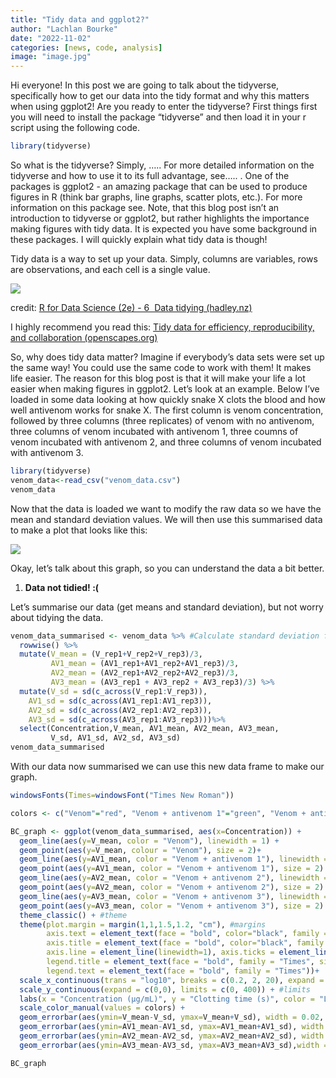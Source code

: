 ```yaml
---
title: "Tidy data and ggplot2?"
author: "Lachlan Bourke"
date: "2022-11-02"
categories: [news, code, analysis]
image: "image.jpg"
---
```


Hi everyone! In this post we are going to talk about the tidyverse, specifically how to get our data into the tidy format and why this matters when using ggplot2! Are you ready to enter the tidyverse? First things first you will need to install the package "tidyverse" and then load it in your r script using the following code.

```r
library(tidyverse)
```

So what is the tidyverse? Simply, ..... For more detailed information on the tidyverse and how to use it to its full advantage, see..... . One of the packages is ggplot2 - an amazing package that can be used to produce figures in R (think bar graphs, line graphs, scatter plots, etc.). For more information on this package see. Note, that this blog post isn't an introduction to tidyverse or ggplot2, but rather highlights the importance making figures with tidy data. It is expected you have some background in these packages. I will quickly explain what tidy data is though!

Tidy data is a way to set up your data. Simply, columns are variables, rows are observations, and each cell is a single value.

![](images/tidy-1.png)

credit: [R for Data Science (2e) - 6  Data tidying (hadley.nz)](https://r4ds.hadley.nz/data-tidy.html)


I highly recommend you read this:
[Tidy data for efficiency, reproducibility, and collaboration (openscapes.org)](https://www.openscapes.org/blog/2020/10/12/tidy-data/)

So, why does tidy data matter? Imagine if everybody's data sets were set up the same way! You could use the same code to work with them! It makes life easier. The reason for this blog post is that it will make your life a lot easier when making figures in ggplot2. Let's look at an example. Below I've loaded in some data looking at how quickly snake X clots the blood and how well antivenom works for snake X. The first column is venom concentration, followed by three columns (three replicates) of venom with no antivenom, three columns of venom incubated with antivenom 1, three coumns of venom incubated with antivenom 2, and three columns of venom incubated with antivenom 3.

```r
library(tidyverse)
venom_data<-read_csv("venom_data.csv")
venom_data

```

Now that the data is loaded we want to modify the raw data so we have the mean and standard deviation values. We will then use this summarised data to make a plot that looks like this:

![](images/Example.png)

Okay, let's talk about this graph, so you can understand the data a bit better.

1.  **Data not tidied! :(**

Let's summarise our data (get means and standard deviation), but not worry about tidying the data.

```r
venom_data_summarised <- venom_data %>% #Calculate standard deviation for each venom and venom + antivenom at each concentration
  rowwise() %>% 
  mutate(V_mean = (V_rep1+V_rep2+V_rep3)/3, 
         AV1_mean = (AV1_rep1+AV1_rep2+AV1_rep3)/3, 
         AV2_mean = (AV2_rep1+AV2_rep2+AV2_rep3)/3,
         AV3_mean = (AV3_rep1 + AV3_rep2 + AV3_rep3)/3) %>% 
  mutate(V_sd = sd(c_across(V_rep1:V_rep3)),
    AV1_sd = sd(c_across(AV1_rep1:AV1_rep3)),
    AV2_sd = sd(c_across(AV2_rep1:AV2_rep3)),
    AV3_sd = sd(c_across(AV3_rep1:AV3_rep3)))%>%
  select(Concentration,V_mean, AV1_mean, AV2_mean, AV3_mean, 
         V_sd, AV1_sd, AV2_sd, AV3_sd)
venom_data_summarised
```

With our data now summarised we can use this new data frame to make our graph.

```r
windowsFonts(Times=windowsFont("Times New Roman")) 

colors <- c("Venom"="red", "Venom + antivenom 1"="green", "Venom + antivenom 2" = "brown", "Venom + antivenom 3" = "blue")

BC_graph <- ggplot(venom_data_summarised, aes(x=Concentration)) +
  geom_line(aes(y=V_mean, color = "Venom"), linewidth = 1) +
  geom_point(aes(y=V_mean, colour = "Venom"), size = 2)+
  geom_line(aes(y=AV1_mean, color = "Venom + antivenom 1"), linewidth = 1) +
  geom_point(aes(y=AV1_mean, color = "Venom + antivenom 1"), size = 2) +
  geom_line(aes(y=AV2_mean, color = "Venom + antivenom 2"), linewidth = 1) +
  geom_point(aes(y=AV2_mean, color = "Venom + antivenom 2"), size = 2) +
  geom_line(aes(y=AV3_mean, color = "Venom + antivenom 3"), linewidth = 1) +
  geom_point(aes(y=AV3_mean, color = "Venom + antivenom 3"), size = 2) +
  theme_classic() + #theme
  theme(plot.margin = margin(1,1,1.5,1.2, "cm"), #margins
        axis.text = element_text(face = "bold", color="black", family = "Times", size = 12), # Axis text formatting
        axis.title = element_text(face = "bold", color="black", family = "Times", size = 14),# Axis title text formatting
        axis.line = element_line(linewidth=1), axis.ticks = element_line(linewidth = 1), # Axis line and tick size
        legend.title = element_text(face = "bold", family = "Times", size = 12),
        legend.text = element_text(face = "bold", family = "Times"))+
  scale_x_continuous(trans = "log10", breaks = c(0.2, 2, 20), expand = expansion(mult = c(0,0.01)))+ #log scale, breaks, and intercept of y and x axis = 0 (no gap before line graph)
  scale_y_continuous(expand = c(0,0), limits = c(0, 400)) + #limits
  labs(x = "Concentration (μg/mL)", y = "Clotting time (s)", color = "Legend")+
  scale_color_manual(values = colors) +
  geom_errorbar(aes(ymin=V_mean-V_sd, ymax=V_mean+V_sd), width = 0.02, size = 0.8, color = "red") +
  geom_errorbar(aes(ymin=AV1_mean-AV1_sd, ymax=AV1_mean+AV1_sd), width = 0.02, size = 0.8, color = "green") +
  geom_errorbar(aes(ymin=AV2_mean-AV2_sd, ymax=AV2_mean+AV2_sd), width = 0.02, size = 0.8, color = "brown") +
  geom_errorbar(aes(ymin=AV3_mean-AV3_sd, ymax=AV3_mean+AV3_sd),width = 0.02, size = 0.8, color = "blue") 

BC_graph

```
